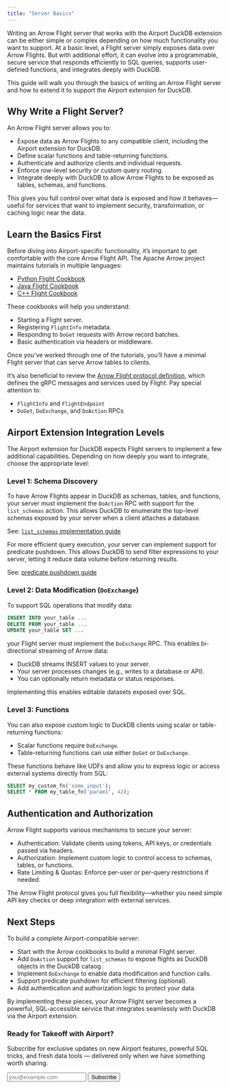 ```yaml
---
title: "Server Basics"
---
```


Writing an Arrow Flight server that works with the Airport DuckDB extension can be either simple or complex depending on how much functionality you want to support. At a basic level, a Flight server simply exposes data over Arrow Flights. But with additional effort, it can evolve into a programmable, secure service that responds efficiently to SQL queries, supports user-defined functions, and integrates deeply with DuckDB.

This guide will walk you through the basics of writing an Arrow Flight server and how to extend it to support the Airport extension for DuckDB.

## Why Write a Flight Server?

An Arrow Flight server allows you to:

- Expose data as Arrow Flights to any compatible client, including the Airport extension for DuckDB.
- Define scalar functions and table-returning functions.
- Authenticate and authorize clients and individual requests.
- Enforce row-level security or custom query routing.
- Integrate deeply with DuckDB to allow Arrow Flights to be exposed as tables, schemas, and functions.

This gives you full control over what data is exposed and how it behaves—useful for services that want to implement security, transformation, or caching logic near the data.

## Learn the Basics First

Before diving into Airport-specific functionality, it's important to get comfortable with the core Arrow Flight API. The Apache Arrow project maintains tutorials in multiple languages:

- [Python Flight Cookbook](https://arrow.apache.org/cookbook/py/flight.html)
- [Java Flight Cookbook](https://arrow.apache.org/cookbook/java/flight.html)
- [C++ Flight Cookbook](https://arrow.apache.org/cookbook/cpp/flight.html)

These cookbooks will help you understand:

- Starting a Flight server.
- Registering `FlightInfo` metadata.
- Responding to `DoGet` requests with Arrow record batches.
- Basic authentication via headers or middleware.

Once you've worked through one of the tutorials, you'll have a minimal Flight server that can serve Arrow tables to clients.

It's also beneficial to review the [Arrow Flight protocol definition](https://github.com/apache/arrow/blob/main/format/Flight.proto), which defines the gRPC messages and services used by Flight. Pay special attention to:

- `FlightInfo` and `FlightEndpoint`
- `DoGet`, `DoExchange`, and `DoAction` RPCs


## Airport Extension Integration Levels

The Airport extension for DuckDB expects Flight servers to implement a few additional capabilities. Depending on how deeply you want to integrate, choose the appropriate level:

### Level 1: Schema Discovery

To have Arrow Flights appear in DuckDB as schemas, tables, and functions, your server must implement the `DoAction` RPC with support for the `list_schemas` action. This allows DuckDB to enumerate the top-level schemas exposed by your server when a client attaches a database.

See: [`list_schemas` implementation guide](server_action_list_schemas.qmd)

For more efficient query execution, your server can implement support for predicate pushdown. This allows DuckDB to send filter expressions to your server, letting it reduce data volume before returning results.

See: [predicate pushdown guide](server_predicate_pushdown.qmd)

### Level 2: Data Modification (`DoExchange`)

To support SQL operations that modify data:

```sql
INSERT INTO your_table ...
DELETE FROM your_table ...
UPDATE your_table SET ...
```

your Flight server must implement the `DoExchange` RPC. This enables bi-directional streaming of Arrow data:

- DuckDB streams INSERT values to your server.
- Your server processes changes (e.g., writes to a database or API).
- You can optionally return metadata or status responses.

Implementing this enables editable datasets exposed over SQL.

### Level 3: Functions

You can also expose custom logic to DuckDB clients using scalar or table-returning functions:

- Scalar functions require `DoExchange`.
- Table-returning functions can use either `DoGet` or `DoExchange`.

These functions behave like UDFs and allow you to express logic or access external systems directly from SQL:

```sql
SELECT my_custom_fn('some_input');
SELECT * FROM my_table_fn('param1', 42);
```

## Authentication and Authorization

Arrow Flight supports various mechanisms to secure your server:

- Authentication: Validate clients using tokens, API keys, or credentials passed via headers.
- Authorization: Implement custom logic to control access to schemas, tables, or functions.
- Rate Limiting & Quotas: Enforce per-user or per-query restrictions if needed.

The Arrow Flight protocol gives you full flexibility—whether you need simple API key checks or deep integration with external services.

## Next Steps

To build a complete Airport-compatible server:

- Start with the Arrow cookbooks to build a minimal Flight server.
- Add `DoAction` support for `list_schemas` to expose flights as DuckDB objects in the DuckDB cataog.
- Implement `DoExchange` to enable data modification and function calls.
- Support predicate pushdown for efficient filtering (optional).
- Add authentication and authorization logic to protect your data.

By implementing these pieces, your Arrow Flight server becomes a powerful, SQL-accessible service that integrates seamlessly with DuckDB via the Airport extension.


<div class="card p-4 my-4 bg-note-subtle border border-black rounded-3">
### Ready for Takeoff with Airport? {.unnumbered .unlisted}

Subscribe for exclusive updates on new Airport features, powerful SQL tricks, and fresh data tools — delivered only when we have something worth sharing.

<form
  action="https://buttondown.com/api/emails/embed-subscribe/queryfarm-airport"
  method="post"
  class="d-flex mt-3"
>
  <label class="form-label "for="email"></label>
  <input type="email" name="email" placeholder="you@example.com" class="form-control me-2" required>
  <input type="hidden" value="1" name="embed" />
  <button type="submit" class="btn btn-primary">Subscribe</button>
</form>

</div>

